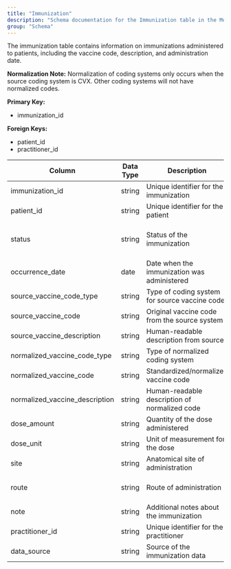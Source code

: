 ```yaml
---
title: "Immunization"
description: "Schema documentation for the Immunization table in the Metriport data model"
group: "Schema"
---
```


The immunization table contains information on immunizations administered to patients, including the vaccine code, description, and administration date.

**Normalization Note:**
Normalization of coding systems only occurs when the source coding system is CVX. Other coding systems will not have normalized codes.

**Primary Key:**
* immunization_id

**Foreign Keys:**
* patient_id
* practitioner_id

| Column | Data Type | Description | Terminology |
| ------ | --------- | ----------- | ----------- |
| immunization_id | string | Unique identifier for the immunization | - |
| patient_id | string | Unique identifier for the patient | - |
| status | string | Status of the immunization | completed, entered-in-error, not-done |
| occurrence_date | date | Date when the immunization was administered | - |
| source_vaccine_code_type | string | Type of coding system for source vaccine code | - |
| source_vaccine_code | string | Original vaccine code from the source system | - |
| source_vaccine_description | string | Human-readable description from source | - |
| normalized_vaccine_code_type | string | Type of normalized coding system | CVX |
| normalized_vaccine_code | string | Standardized/normalized vaccine code | CVX |
| normalized_vaccine_description | string | Human-readable description of normalized code | CVX |
| dose_amount | string | Quantity of the dose administered | - |
| dose_unit | string | Unit of measurement for the dose | - |
| site | string | Anatomical site of administration | - |
| route | string | Route of administration | intramuscular, subcutaneous, oral, nasal |
| note | string | Additional notes about the immunization | - |
| practitioner_id | string | Unique identifier for the practitioner | - |
| data_source | string | Source of the immunization data | - |